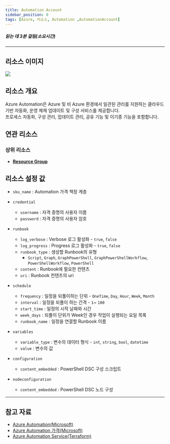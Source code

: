```yaml
---
title: Automation Account
sidebar_position: 0
tags: [Azure, 리소스, Automation ,AutomationAccount]
---
```





##### 읽는 데 3분 걸림(소요시간)

*****

## 리소스 이미지
<img src={icon} />

## 리소스 개요
Azure Automation은 Azure 및 비 Azure 환경에서 일관된 관리를 지원하는 클라우드 기반 자동화, 운영 체제 업데이트 및 구성 서비스를 제공합니다.   
프로세스 자동화, 구성 관리, 업데이트 관리, 공유 기능 및 이기종 기능을 포함합니다.

## 연관 리소스
### 상위 리소스
- [**Resource Group**](https://docs.cstudio.app/docs/resource/azure/Base/ResourceGroup)


## 리소스 설정 값
- ```sku_name``` : Automation 가격 책정 계층


- ```credential```
    - ```username``` : 자격 증명의 사용자 이름
    - ```password``` : 자격 증명의 사용자 암호


- ```runbook```
    - ```log_verbose``` : Verbose 로그 활성화 - ```true```, ```false```
    - ```log_progress``` : Progress 로그 활성화 - ```true```, ```false```
    - ```runbook_type``` : 생성할 Runbook의 유형 
        + ```Script```, ```Graph```, ```GraphPowerShell```, ```GraphPowerShellWorkflow```, ```PowerShellWorkflow```, ```PowerShell```
    - ```content``` : Runbook에 필요한 컨텐츠 
    - ```uri``` : Runbook 컨텐츠의 uri
    


- ```schedule```
    -  ```frequency``` : 일정을 되풀이하는 단위 - ```OneTime```, ```Day```, ```Hour```, ```Week```, ```Month```
    -  ```interval``` : 일정을 되풀이 하는 간격 - ```1```~ ```100```
    -  ```start_time``` : 일정의 시작 날짜와 시간 
    -  ```week_days``` : 되풀이 단위가 Week인 경우 작업이 실행되는 요일 목록
    -  ```runbook_name``` : 일정을 연결할 Runbook 이름 
   

- ```variables```
    -  ```variable_type``` : 변수의 데이터 형식 - ```int```, ```string```, ```bool```, ```datetime```
    -  ```value``` : 변수의 값 


- ```configuration```
    -  ```content_embedded``` : PowerShell DSC 구성 스크립트


- ```nodeconfiguration```
    -  ```content_embedded``` : PowerShell DSC 노드 구성

*****
## 참고 자료
- [Azure Automation(Microsoft)](https://learn.microsoft.com/ko-kr/azure/automation/overview)
- [Azure Automation 가격(Microsoft)](https://azure.microsoft.com/en-us/pricing/details/automation/)
- [Azure Automation Service(Terraform)](https://registry.terraform.io/providers/hashicorp/azurerm/latest/docs/resources/automation_account)